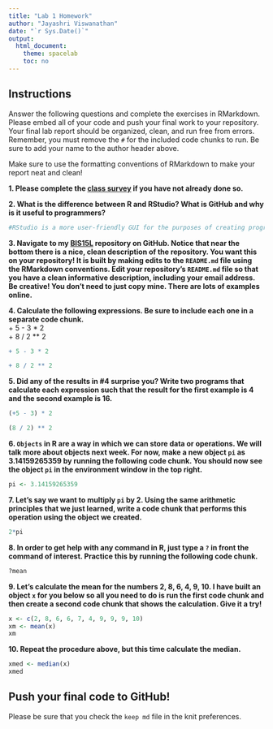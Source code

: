 ```yaml
---
title: "Lab 1 Homework"
author: "Jayashri Viswanathan"
date: "`r Sys.Date()`"
output:
  html_document:
    theme: spacelab
    toc: no
---
```


## Instructions
Answer the following questions and complete the exercises in RMarkdown. Please embed all of your code and push your final work to your repository. Your final lab report should be organized, clean, and run free from errors. Remember, you must remove the `#` for the included code chunks to run. Be sure to add your name to the author header above.  

Make sure to use the formatting conventions of RMarkdown to make your report neat and clean!  

**1. Please complete the [class survey](https://forms.gle/AHHXd3aobaAdkkFg9) if you have not already done so.**

**2. What is the difference between R and RStudio? What is GitHub and why is it useful to programmers?**  
```r
#RStudio is a more user-friendly GUI for the purposes of creating programs on R. GitHub is basically a repository in which programmers can share their code with other programmers easily. 
```

**3. Navigate to my [BIS15L](https://github.com/jmledford3115/BIS15LW2021_jledford) repository on GitHub. Notice that near the bottom there is a nice, clean description of the repository. You want this on your repository! It is built by making edits to the `README.md` file using the RMarkdown conventions. Edit your repository's `README.md` file so that you have a clean informative description, including your email address. Be creative! You don't need to just copy mine. There are lots of examples online.**  

**4. Calculate the following expressions. Be sure to include each one in a separate code chunk.**  
  + 5 - 3 * 2  
  + 8 / 2 ** 2  
```r
+ 5 - 3 * 2
```


```r
+ 8 / 2 ** 2

```
  
**5. Did any of the results in #4 surprise you? Write two programs that calculate each expression such that the result for the first example is 4 and the second example is 16.**    
```r
(+5 - 3) * 2
```


```r
(8 / 2) ** 2
```

**6. `Objects` in R are a way in which we can store data or operations. We will talk more about objects next week. For now, make a new object `pi` as 3.14159265359 by running the following code chunk. You should now see the object `pi` in the environment window in the top right.**  
```r
pi <- 3.14159265359
```

**7. Let's say we want to multiply `pi` by 2. Using the same arithmetic principles that we just learned, write a code chunk that performs this operation using the object we created.**  
```r
2*pi
```

**8. In order to get help with any command in R, just type a `?` in front the command of interest. Practice this by running the following code chunk.**  
```r
?mean
```

**9. Let's calculate the mean for the numbers 2, 8, 6, 4, 9, 10. I have built an object `x` for you below so all you need to do is run the first code chunk and then create a second code chunk that shows the calculation. Give it a try!**  
```r
x <- c(2, 8, 6, 6, 7, 4, 9, 9, 9, 10)
xm <- mean(x)
xm
```

**10. Repeat the procedure above, but this time calculate the median.**  
```r
xmed <- median(x)
xmed
```

## Push your final code to GitHub!
Please be sure that you check the `keep md` file in the knit preferences.  
